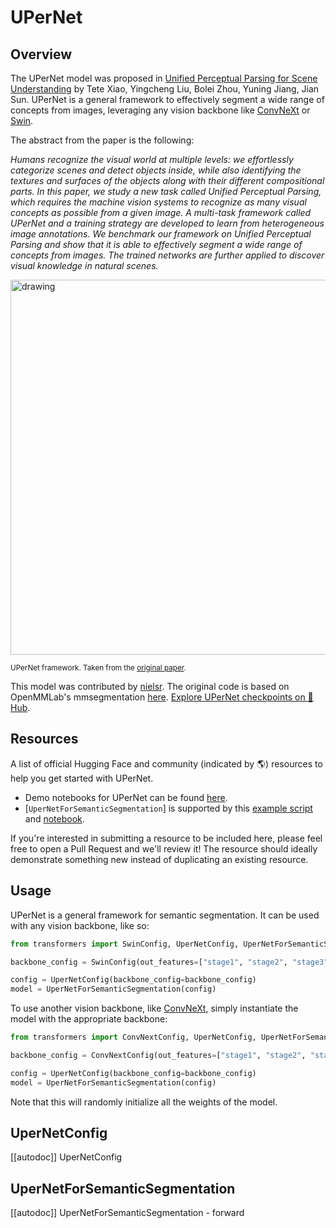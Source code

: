 <!--Copyright 2022 The HuggingFace Team. All rights reserved.

Licensed under the Apache License, Version 2.0 (the "License"); you may not use this file except in compliance with
the License. You may obtain a copy of the License at

http://www.apache.org/licenses/LICENSE-2.0

Unless required by applicable law or agreed to in writing, software distributed under the License is distributed on
an "AS IS" BASIS, WITHOUT WARRANTIES OR CONDITIONS OF ANY KIND, either express or implied. See the License for the
specific language governing permissions and limitations under the License.
-->

# UPerNet

## Overview

The UPerNet model was proposed in [Unified Perceptual Parsing for Scene Understanding](https://arxiv.org/abs/1807.10221)
by Tete Xiao, Yingcheng Liu, Bolei Zhou, Yuning Jiang, Jian Sun. UPerNet is a general framework to effectively segment
a wide range of concepts from images, leveraging any vision backbone like [ConvNeXt](convnext) or [Swin](swin).

The abstract from the paper is the following:

*Humans recognize the visual world at multiple levels: we effortlessly categorize scenes and detect objects inside, while also identifying the textures and surfaces of the objects along with their different compositional parts. In this paper, we study a new task called Unified Perceptual Parsing, which requires the machine vision systems to recognize as many visual concepts as possible from a given image. A multi-task framework called UPerNet and a training strategy are developed to learn from heterogeneous image annotations. We benchmark our framework on Unified Perceptual Parsing and show that it is able to effectively segment a wide range of concepts from images. The trained networks are further applied to discover visual knowledge in natural scenes.*

<img src="https://huggingface.co/datasets/huggingface/documentation-images/blob/main/transformers/model_doc/upernet_architecture.jpg"
alt="drawing" width="600"/>

<small> UPerNet framework. Taken from the <a href="https://arxiv.org/abs/1807.10221">original paper</a>. </small>

This model was contributed by [nielsr](https://huggingface.co/nielsr). The original code is based on OpenMMLab's mmsegmentation [here](https://github.com/open-mmlab/mmsegmentation/blob/master/mmseg/models/decode_heads/uper_head.py).
[Explore UPerNet checkpoints on 🤗 Hub](https://huggingface.co/models?sort=downloads&search=UPerNet).

## Resources

A list of official Hugging Face and community (indicated by 🌎) resources to help you get started with UPerNet.

- Demo notebooks for UPerNet can be found [here](https://github.com/NielsRogge/Transformers-Tutorials/tree/master/UPerNet).
- [`UperNetForSemanticSegmentation`] is supported by this [example script](https://github.com/huggingface/transformers/tree/main/examples/pytorch/semantic-segmentation) and [notebook](https://colab.research.google.com/github/huggingface/notebooks/blob/main/examples/semantic_segmentation.ipynb).

If you're interested in submitting a resource to be included here, please feel free to open a Pull Request and we'll review it! The resource should ideally demonstrate something new instead of duplicating an existing resource.

## Usage

UPerNet is a general framework for semantic segmentation. It can be used with any vision backbone, like so:

```py
from transformers import SwinConfig, UperNetConfig, UperNetForSemanticSegmentation

backbone_config = SwinConfig(out_features=["stage1", "stage2", "stage3", "stage4"])

config = UperNetConfig(backbone_config=backbone_config)
model = UperNetForSemanticSegmentation(config)
```

To use another vision backbone, like [ConvNeXt](convnext), simply instantiate the model with the appropriate backbone:

```py
from transformers import ConvNextConfig, UperNetConfig, UperNetForSemanticSegmentation

backbone_config = ConvNextConfig(out_features=["stage1", "stage2", "stage3", "stage4"])

config = UperNetConfig(backbone_config=backbone_config)
model = UperNetForSemanticSegmentation(config)
```

Note that this will randomly initialize all the weights of the model.

## UperNetConfig

[[autodoc]] UperNetConfig

## UperNetForSemanticSegmentation

[[autodoc]] UperNetForSemanticSegmentation
    - forward